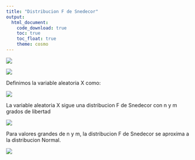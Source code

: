 ```yaml
---
title: "Distribucion F de Snedecor"
output:
  html_document:
    code_download: true
    toc: true
    toc_float: true
    theme: cosmo
---
```

![](imagenes/demofdistribution.png)


<link rel="stylesheet" href="styles.css" type="text/css">
<link rel="stylesheet" href="academicicons/css/academicons.min.css"/>


![](imagenes/Screenshot_7.png)


Definimos la variable aleatoria X como:

![](imagenes/Screenshot_8.png)


La variable aleatoria X sigue una distribucion F de Snedecor con n y m grados de libertad


![](imagenes/Screenshot_9.png)


Para valores grandes de n y m, la distribucion F de Snedecor se aproxima a la distribucion Normal.

![](imagenes/Screenshot_10.png)














